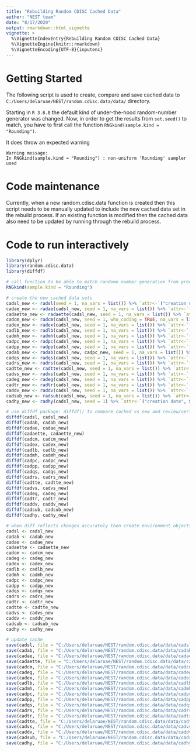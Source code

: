 ```yaml
---
title: "Rebuilding Random CDISC Cached Data"
author: "NEST team"
date: "8/17/2020"
output: rmarkdown::html_vignette
vignette: >
  %\VignetteIndexEntry{Rebuilding Random CDISC Cached Data}
  %\VignetteEngine{knitr::rmarkdown}
  %\VignetteEncoding{UTF-8}{inputenc}
---
```


# Getting Started

The following script is used to create, compare and save cached data to `C:/Users/delaruae/NEST/random.cdisc.data/data/` directory.

Starting in `R 3.6.0` the default kind of under-the-hood random-number generator was changed.
Now, in order to get the results from `set.seed()` to match, you have to first call the
function `RNGkind(sample.kind = "Rounding")`.

It does throw an expected warning

```
Warning message:
In RNGkind(sample.kind = "Rounding") : non-uniform 'Rounding' sampler used
```

# Code maintenance

Currently, when a new random.cdisc.data function is created then this script needs to be manually updated to include the new cached data set in the rebuild process. If an existing function is modified then the cached data also need to be updated by running through the rebuild process.

# Code to run interactively

```r
library(dplyr)
library(random.cdisc.data)
library(diffdf)

# call function to be able to match randome number generation from previous R versions
RNGkind(sample.kind = "Rounding")

# create the new cached data sets
cadsl_new <- radsl(seed = 1, na_vars = list()) %>% `attr<-`("creation date", Sys.Date())
cadae_new <- radae(cadsl_new, seed = 1, na_vars = list()) %>% `attr<-`("creation date", Sys.Date())
cadaette_new <- radaette(cadsl_new, seed = 1, na_vars = list()) %>% `attr<-`("creation date", Sys.Date())
cadcm_new <- radcm(cadsl_new, seed = 1, who_coding = TRUE, na_vars = list()) %>% `attr<-`("creation date", Sys.Date())
cadex_new <- radex(cadsl_new, seed = 1, na_vars = list()) %>% `attr<-`("creation date", Sys.Date())
cadlb_new <- radlb(cadsl_new, seed = 1, na_vars = list()) %>% `attr<-`("creation date", Sys.Date())
cadmh_new <- radmh(cadsl_new, seed = 1, na_vars = list()) %>% `attr<-`("creation date", Sys.Date())
cadpc_new <- radpc(cadsl_new, seed = 1, na_vars = list()) %>% `attr<-`("creation date", Sys.Date())
cadpp_new <- radpp(cadsl_new, seed = 1, na_vars = list()) %>% `attr<-`("creation date", Sys.Date())
cadab_new <- radab(cadsl_new, cadpc_new, seed = 1, na_vars = list()) %>% `attr<-`("creation date", Sys.Date())
cadqs_new <- radqs(cadsl_new, seed = 1, na_vars = list()) %>% `attr<-`("creation date", Sys.Date())
cadrs_new <- radrs(cadsl_new, seed = 1, na_vars = list()) %>% `attr<-`("creation date", Sys.Date())
cadtte_new <- radtte(cadsl_new, seed = 1, na_vars = list()) %>% `attr<-`("creation date", Sys.Date())
cadvs_new <- radvs(cadsl_new, seed = 1, na_vars = list()) %>% `attr<-`("creation date", Sys.Date())
cadeg_new <- radeg(cadsl_new, seed = 1, na_vars = list()) %>% `attr<-`("creation date", Sys.Date())
cadtr_new <- radtr(cadsl_new, seed = 1, na_vars = list()) %>% `attr<-`("creation date", Sys.Date())
caddv_new <- raddv(cadsl_new, seed = 1, na_vars = list()) %>% `attr<-`("creation date", Sys.Date())
cadsub_new <- radsub(cadsl_new, seed = 1, na_vars = list()) %>% `attr<-`("creation date", Sys.Date())
cadhy_new <- radhy(cadsl_new, seed = 1) %>% `attr<-`("creation date", Sys.Date())

# use diffdf package: diffdf() to compare cached vs new and review/verify differences
diffdf(cadsl, cadsl_new)
diffdf(cadab, cadab_new)
diffdf(cadae, cadae_new)
diffdf(cadaette, cadaette_new)
diffdf(cadcm, cadcm_new)
diffdf(cadex, cadex_new)
diffdf(cadlb, cadlb_new)
diffdf(cadmh, cadmh_new)
diffdf(cadpc, cadpc_new)
diffdf(cadpp, cadpp_new)
diffdf(cadqs, cadqs_new)
diffdf(cadrs, cadrs_new)
diffdf(cadtte, cadtte_new)
diffdf(cadvs, cadvs_new)
diffdf(cadeg, cadeg_new)
diffdf(cadtr, cadtr_new)
diffdf(caddv, caddv_new)
diffdf(cadsub, cadsub_new)
diffdf(cadhy, cadhy_new)

# when diff reflects changes accurately then create environment objects to save out to cache
cadsl <- cadsl_new
cadab <- cadab_new
cadae <- cadae_new
cadaette <- cadaette_new
cadcm <- cadcm_new
cadeg <- cadeg_new
cadex <- cadex_new
cadlb <- cadlb_new
cadmh <- cadmh_new
cadpc <- cadpc_new
cadpp <- cadpp_new
cadqs <- cadqs_new
cadrs <- cadrs_new
cadtr <- cadtr_new
cadtte <- cadtte_new
cadvs <- cadvs_new
caddv <- caddv_new
cadsub <- cadsub_new
cadhy <- cadhy_new

# update cache
save(cadsl, file = "C:/Users/delaruae/NEST/random.cdisc.data/data/cadsl.RData", compress = "xz")
save(cadab, file = "C:/Users/delaruae/NEST/random.cdisc.data/data/cadab.RData", compress = "xz")
save(cadae, file = "C:/Users/delaruae/NEST/random.cdisc.data/data/cadae.RData", compress = "xz")
save(cadaette, file = "C:/Users/delaruae/NEST/random.cdisc.data/data/cadaette.RData", compress = "xz")
save(cadcm, file = "C:/Users/delaruae/NEST/random.cdisc.data/data/cadcm.RData", compress = "xz")
save(cadeg, file = "C:/Users/delaruae/NEST/random.cdisc.data/data/cadeg.RData", compress = "xz")
save(cadex, file = "C:/Users/delaruae/NEST/random.cdisc.data/data/cadex.RData", compress = "xz")
save(cadlb, file = "C:/Users/delaruae/NEST/random.cdisc.data/data/cadlb.RData", compress = "xz")
save(cadmh, file = "C:/Users/delaruae/NEST/random.cdisc.data/data/cadmh.RData", compress = "xz")
save(cadpc, file = "C:/Users/delaruae/NEST/random.cdisc.data/data/cadpc.RData", compress = "xz")
save(cadpp, file = "C:/Users/delaruae/NEST/random.cdisc.data/data/cadpp.RData", compress = "xz")
save(cadqs, file = "C:/Users/delaruae/NEST/random.cdisc.data/data/cadqs.RData", compress = "xz")
save(cadrs, file = "C:/Users/delaruae/NEST/random.cdisc.data/data/cadrs.RData", compress = "xz")
save(cadtr, file = "C:/Users/delaruae/NEST/random.cdisc.data/data/cadtr.RData", compress = "xz")
save(cadtte, file = "C:/Users/delaruae/NEST/random.cdisc.data/data/cadtte.RData", compress = "xz")
save(cadvs, file = "C:/Users/delaruae/NEST/random.cdisc.data/data/cadvs.RData", compress = "xz")
save(caddv, file = "C:/Users/delaruae/NEST/random.cdisc.data/data/caddv.RData", compress = "xz")
save(cadsub, file = "C:/Users/delaruae/NEST/random.cdisc.data/data/cadsub.RData", compress = "xz")
save(cadhy, file = "C:/Users/delaruae/NEST/random.cdisc.data/data/cadhy.RData", compress = "xz")
```
